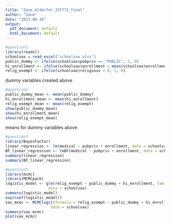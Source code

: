 ```yaml
---
title: "Zane_Alderfer_IST772_Final"
author: "Zane"
date: "2023-09-16"
output:
  pdf_document: default
  html_document: default
---
```


```r
#question1
library(readxl)
schoolvax = read_excel('schoolvax.xlsx')
public_dummy <- ifelse(schoolvax$pubpriv == "PUBLIC", 1, 0)
hi_enrollment <- ifelse(schoolvax$enrollment > mean(schoolvax$enrollment),1, 0)
relig_exempt <- ifelse(schoolvax$religious > 0, 1, 0)
```
dummy variables created above
```r
#question2
public_dummy_mean <- mean(public_dummy)
hi_enrollment_mean <- mean(hi_enrollment)
relig_exempt_mean <- mean(relig_exempt)
show(public_dummy_mean)
show(hi_enrollment_mean)
show(relig_exempt_mean)
```
means for dummy variables above
```r
#question3
library(BayesFactor)
linear_regression <- lm(medical ~ pubpriv + enrollment, data = schoolvax)
BF_linear_regression <- lmBF(medical ~ pubpriv + enrollment, data = schoolvax, posterior = TRUE, iterations = 10000)
summary(linear_regression)
summary(BF_linear_regression)
```
```r
#question5
library(mcmc)
library(MCMCpack)
logistic_model <- glm(relig_exempt ~ public_dummy + hi_enrollment, family = binomial(),
                   data = schoolvax)
summary(logistic_model)
exp(coef(logistic_model))
vax_mcmc <- MCMClogit(formula = relig_exempt ~ public_dummy + hi_enrollment,
                    data = schoolvax)
summary(vax_mcmc)
plot(vax_mcmc)
```

